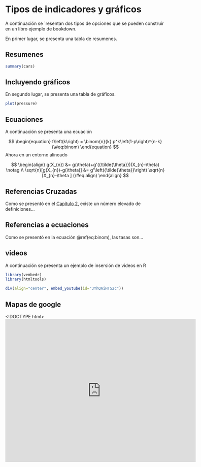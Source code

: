 # Tipos de indicadores y gráficos

A continuación se ´resentan dos tipos de opciones que se pueden construir en un libro ejemplo de bookdown.

En primer lugar, se presenta una tabla de resumenes.

## Resumenes

```r
summary(cars)
```

## Incluyendo gráficos

En segundo lugar, se presenta una tabla de gráficos.

```r
plot(pressure)
```

## Ecuaciones

A continuación se presenta una ecuación

$$
\begin{equation} 
  f\left(k\right) = \binom{n}{k} p^k\left(1-p\right)^{n-k}
  (\#eq:binom)
\end{equation} 
$$
Ahora en un entorno alineado

$$
\begin{align} 
g(X_{n}) &= g(\theta)+g'({\tilde{\theta}})(X_{n}-\theta) \notag \\
\sqrt{n}[g(X_{n})-g(\theta)] &= g'\left({\tilde{\theta}}\right)
  \sqrt{n}[X_{n}-\theta ] 
  (\#eq:align)
\end{align} 
$$

## Referencias Cruzadas

Como se presentó en el [Capítulo 2](#Definiciones), existe un número elevado de definiciones...

## Referencias a ecuaciones

Como se presentó en la ecuación \@ref(eq:binom), las tasas son...

## videos 

A continuación se presenta un ejemplo de insersión de videos en R

```r
library(vembedr)
library(htmltools)

div(align="center", embed_youtube(id="3YhQAiHTS2c"))

```

## Mapas de google

<!DOCTYPE html>
<html>
<body>

<iframe src="https://www.google.com/maps/embed?pb=!1m18!1m12!1m3!1d16310057.837929172!2d-80.14766385760272!3d3.599453568230233!2m3!1f0!2f0!3f0!3m2!1i1024!2i768!4f13.1!3m3!1m2!1s0x8e6fc1c30ea9f9c7%3A0x2f43f612af7c54eb!2sUniversidad+Nacional+de+Colombia+Sede+Orinoqu%C3%ADa!5e0!3m2!1ses!2sco!4v1509982543894" width="600" height="450" frameborder="0" style="border:0" allowfullscreen></iframe>

</body>
</html>




